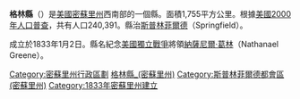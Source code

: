{{Otheruses|格林縣|subject=美國密蘇里州的一個縣|other=同名的縣}}
{{Infobox U.S. County
|county  = 格林縣
|state = 密蘇里州
|en county  = Greene County
|en state = Missouri
|seal =
|map = Map of Missouri highlighting Greene County.svg
|map size = 225
|founded = 1833年
|seat = [[斯普林菲爾德_(密蘇里州)|斯普林菲爾德]]
|area = 1,755 km² (678 mi²)
|area land = 1,748 km² (675 mi²)
|area water = 7 km² (3 mi²)
|area percentage = 0.42%
|census yr = 2000
|pop = 240,391
|density = 138
|web = www.greenecountymo.org
}}

'''格林縣'''（{{lang-en|Greene County}}）是[[美國|美國]][[密蘇里州|密蘇里州]]西南部的一個縣。面積1,755平方公里。根據[[美國2000年人口普查|美國2000年人口普查]]，共有人口240,391。縣治[[斯普林菲爾德_(密蘇里州)|斯普林菲爾德]]（Springfield）。

成立於1833年1月2日。縣名紀念[[美國獨立戰爭|美國獨立戰爭]]將領[[納薩尼爾·葛林|納薩尼爾·葛林]]（Nathanael Greene）。

{{DEFAULTSORT:Greene County, Missouri}}
[[Category:密蘇里州行政區劃|Category:密蘇里州行政區劃]]
[[Category:格林縣_(密蘇里州)|]]
[[Category:斯普林菲爾德都會區_(密蘇里州)|Category:斯普林菲爾德都會區 (密蘇里州)]]
[[Category:1833年密蘇里州建立|Category:1833年密蘇里州建立]]

{{Missouri-geo-stub}}